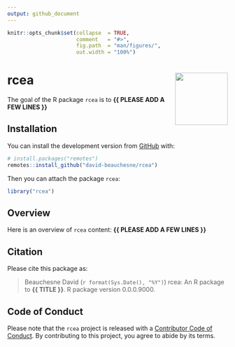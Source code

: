 ```yaml
---
output: github_document
---
```


<!-- README.md is generated from README.Rmd. Please edit that file -->


```r
knitr::opts_chunk$set(collapse  = TRUE,
                      comment   = "#>",
                      fig.path  = "man/figures/",
                      out.width = "100%")
```



rcea <img src="man/figures/package-sticker.png" align="right" style="float:right; height:120px;"/>
=========================================================

<!-- badges: start -->
<!-- badges: end -->


The goal of the R package `rcea` is to **{{ PLEASE ADD A FEW LINES }}**



## Installation

You can install the development version from [GitHub](https://github.com/) with:

```r
# install.packages("remotes")
remotes::install_github("david-beauchesne/rcea")
```

Then you can attach the package `rcea`:

```r
library("rcea")
```



## Overview

Here is an overview of `rcea` content: **{{ PLEASE ADD A FEW LINES }}**



## Citation

Please cite this package as: 

> Beauchesne David (`r format(Sys.Date(), "%Y")`) rcea: An R 
package to **{{ TITLE }}**. R package version 0.0.0.9000.



## Code of Conduct

Please note that the `rcea` project is released with a 
[Contributor Code of Conduct](https://contributor-covenant.org/version/2/0/CODE_OF_CONDUCT.html). 
By contributing to this project, you agree to abide by its terms.
